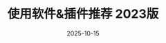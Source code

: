 ---
category: "test-news"
title: "使用软件&插件推荐 2023版"
date: "2025-10-15"
excerpt: "软件、教程"
tags: ["软件", "教程"]
---